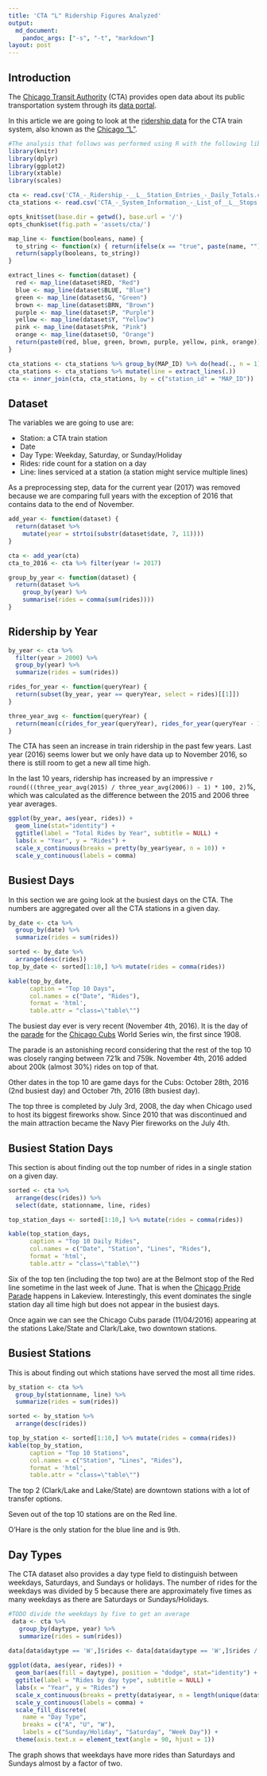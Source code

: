 ```yaml
---
title: 'CTA "L" Ridership Figures Analyzed'
output:
  md_document:
    pandoc_args: ["-s", "-t", "markdown"]
layout: post
---
```


## Introduction

The [Chicago Transit Authority](http://www.transitchicago.com/) (CTA) provides open data about its public transportation system through its [data portal](http://www.transitchicago.com/data/).

In this article we are going to look at the [ridership data](https://data.cityofchicago.org/Transportation/CTA-Ridership-L-Station-Entries-Daily-Totals/5neh-572f) for the CTA train system, also known as the [Chicago "L"](https://en.wikipedia.org/wiki/Chicago_%22L%22).

```r
#The analysis that follows was performed using R with the following libraries:
library(knitr)
library(dplyr)
library(ggplot2)
library(xtable)
library(scales)
```

```r
cta <- read.csv('CTA_-_Ridership_-__L__Station_Entries_-_Daily_Totals.csv')
cta_stations <- read.csv('CTA_-_System_Information_-_List_of__L__Stops.csv')
```

```r
opts_knit$set(base.dir = getwd(), base.url = '/')
opts_chunk$set(fig.path = 'assets/cta/')
```

```r
map_line <- function(booleans, name) {
  to_string <- function(x) { return(ifelse(x == "true", paste(name, ""), "")) }
  return(sapply(booleans, to_string))
}

extract_lines <- function(dataset) {
  red <- map_line(dataset$RED, "Red")
  blue <- map_line(dataset$BLUE, "Blue")
  green <- map_line(dataset$G, "Green")
  brown <- map_line(dataset$BRN, "Brown")
  purple <- map_line(dataset$P, "Purple")
  yellow <- map_line(dataset$Y, "Yellow")
  pink <- map_line(dataset$Pnk, "Pink")
  orange <- map_line(dataset$O, "Orange")
  return(paste0(red, blue, green, brown, purple, yellow, pink, orange))
}
```

```r
cta_stations <- cta_stations %>% group_by(MAP_ID) %>% do(head(., n = 1)) %>% ungroup()
cta_stations <- cta_stations %>% mutate(line = extract_lines(.))
cta <- inner_join(cta, cta_stations, by = c("station_id" = "MAP_ID"))
```

## Dataset

The variables we are going to use are: 
<ul>
  <li>Station: a CTA train station</li>
  <li>Date</li>
  <li>Day Type: Weekday, Saturday, or Sunday/Holiday</li>
  <li>Rides: ride count for a station on a day</li>
  <li>Line: lines serviced at a station (a station might service multiple lines)</li>
</ul>

As a preprocessing step, data for the current year (2017) was removed because we are comparing full years with the exception of 2016 that contains data to the end of November.

```r
add_year <- function(dataset) {
  return(dataset %>%
    mutate(year = strtoi(substr(dataset$date, 7, 11))))
}

cta <- add_year(cta)
cta_to_2016 <- cta %>% filter(year != 2017)

group_by_year <- function(dataset) {
  return(dataset %>%
    group_by(year) %>%
    summarise(rides = comma(sum(rides))))
}
```

## Ridership by Year

```r
by_year <- cta %>% 
  filter(year > 2000) %>%
  group_by(year) %>%
  summarize(rides = sum(rides))

rides_for_year <- function(queryYear) {
  return(subset(by_year, year == queryYear, select = rides)[[1]])
}

three_year_avg <- function(queryYear) {
  return(mean(c(rides_for_year(queryYear), rides_for_year(queryYear - 1), rides_for_year(queryYear - 2))))
}
```

The CTA has seen an increase in train ridership in the past few years. Last year (2016) seems lower but we only have data up to November 2016, so there is still room to get a new all time high.

In the last 10 years, ridership has increased by an impressive `r round(((three_year_avg(2015) / three_year_avg(2006)) - 1) * 100, 2) `%, which was calculated as the difference between the 2015 and 2006 three year averages.

```r
ggplot(by_year, aes(year, rides)) +
  geom_line(stat="identity") +
  ggtitle(label = "Total Rides by Year", subtitle = NULL) +
  labs(x = "Year", y = "Rides") +
  scale_x_continuous(breaks = pretty(by_year$year, n = 10)) +
  scale_y_continuous(labels = comma)
```

## Busiest Days

In this section we are going look at the busiest days on the CTA. The numbers are aggregated over all the CTA stations in a given day.

<div markdown="0">
```r
by_date <- cta %>% 
  group_by(date) %>%
  summarize(rides = sum(rides))

sorted <- by_date %>% 
  arrange(desc(rides))
top_by_date <- sorted[1:10,] %>% mutate(rides = comma(rides))

kable(top_by_date, 
      caption = "Top 10 Days",
      col.names = c("Date", "Rides"),
      format = 'html',
      table.attr = "class=\"table\"")
```
</div>

The busiest day ever is very recent (November 4th, 2016). It is the day of the [parade](https://en.wikipedia.org/wiki/Chicago_Cubs#2016:_World_Series_Champions) for the 
[Chicago Cubs](https://en.wikipedia.org/wiki/Chicago_Cubs) World Series win, the first since 1908.

The parade is an astonishing record considering that the rest of the top 10 was closely ranging between 721k and 759k. November 4th, 2016 added about 200k (almost 30%) rides on top of that.

Other dates in the top 10 are game days for the Cubs: October 28th, 2016 (2nd busiest day) and October 7th, 2016 (8th busiest day).

The top three is completed by July 3rd, 2008, the day when Chicago used to host its biggest fireworks show. Since 2010 that was discontinued and the main attraction became the Navy Pier fireworks on the July 4th.

## Busiest Station Days

This section is about finding out the top number of rides in a single station on a given day.

<div markdown="0">
```r

sorted <- cta %>% 
  arrange(desc(rides)) %>%
  select(date, stationname, line, rides)

top_station_days <- sorted[1:10,] %>% mutate(rides = comma(rides))

kable(top_station_days, 
      caption = "Top 10 Daily Rides",
      col.names = c("Date", "Station", "Lines", "Rides"),
      format = 'html',
      table.attr = "class=\"table\"")
```
</div>

Six of the top ten (including the top two) are at the Belmont stop of the Red line sometime in the last week of June. That is when the [Chicago Pride Parade](https://en.wikipedia.org/wiki/Chicago_Pride_Parade) happens in Lakeview. Interestingly, this event dominates the single station day all time high but does not appear in the busiest days.

Once again we can see the Chicago Cubs parade (11/04/2016) appearing at the stations Lake/State and Clark/Lake, two downtown stations.

## Busiest Stations

This is about finding out which stations have served the most all time rides. 

<div>
```r
by_station <- cta %>% 
  group_by(stationname, line) %>%
  summarize(rides = sum(rides))

sorted <- by_station %>% 
  arrange(desc(rides))

top_by_station <- sorted[1:10,] %>% mutate(rides = comma(rides))
kable(top_by_station, 
      caption = "Top 10 Stations",
      col.names = c("Station", "Lines", "Rides"),
      format = 'html',
      table.attr = "class=\"table\"")
```
</div>

The top 2 (Clark/Lake and Lake/State) are downtown stations with a lot of transfer options.

Seven out of the top 10 stations are on the Red line.

O'Hare is the only station for the blue line and is 9th. 

## Day Types

The CTA dataset also provides a day type field to distinguish between weekdays, Saturdays, and Sundays or holidays. The number of rides for the weekdays was divided by 5 because there are approximately five times as many weekdays as there are Saturdays or Sundays/Holidays.

```r
#TODO divide the weekdays by five to get an average
 data <- cta %>% 
   group_by(daytype, year) %>%
   summarize(rides = sum(rides))

data[data$daytype == 'W',]$rides <- data[data$daytype == 'W',]$rides / 5  
  
ggplot(data, aes(year, rides)) +
  geom_bar(aes(fill = daytype), position = "dodge", stat="identity") +
  ggtitle(label = "Rides by day type", subtitle = NULL) +
  labs(x = "Year", y = "Rides") +
  scale_x_continuous(breaks = pretty(data$year, n = length(unique(data$year)))) +
  scale_y_continuous(labels = comma) +
  scale_fill_discrete(
    name = "Day Type",
    breaks = c("A", "U", "W"),
    labels = c("Sunday/Holiday", "Saturday", "Week Day")) +
  theme(axis.text.x = element_text(angle = 90, hjust = 1))
```

The graph shows that weekdays have more rides than Saturdays and Sundays almost by a factor of two.
